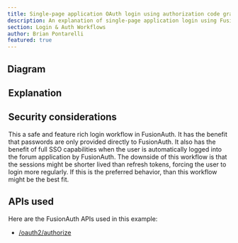 ```yaml
---
title: Single-page application OAuth login using authorization code grant with sessions - Recommended
description: An explanation of single-page application login using FusionAuth OAuth interface with the authorization code grant with server-side sessions
section: Login & Auth Workflows
author: Brian Pontarelli
featured: true
---
```


<Intro/>

## Diagram

<Legend/>

<Diagram/>

## Explanation

<OrderedList>
  <Step1/>
  <Step2/>
  <Step3/>
  <Step4/>
  <Step5/>
  <Step6/>
  <Step7/>
  <Step8/>
  <Step9/>
  <Step10/>
</OrderedList>

## Security considerations

This a safe and feature rich login workflow in FusionAuth. It has the benefit that passwords are only provided directly to FusionAuth. It also has the benefit of full SSO capabilities when the user is automatically logged into the forum application by FusionAuth. The downside of this workflow is that the sessions might be shorter lived than refresh tokens, forcing the user to login more regularly. If this is the preferred behavior, than this workflow might be the best fit.  

## APIs used

Here are the FusionAuth APIs used in this example:

* [/oauth2/authorize](/docs/v1/tech/oauth/endpoints#authorize)
